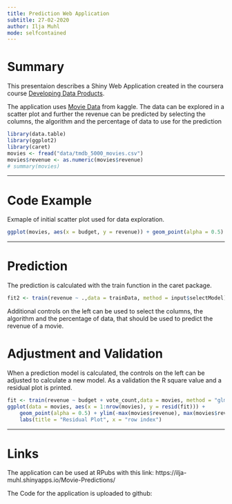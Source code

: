 ```yaml
---
title: Prediction Web Application
subtitle: 27-02-2020
author: Ilja Muhl
mode: selfcontained
---
```


# Summary

This presentaion describes a Shiny Web Application created in the coursera course [Developing Data Products](https://www.coursera.org/learn/data-products).

The application uses [Movie Data](https://www.kaggle.com/tmdb/tmdb-movie-metadata#tmdb_5000_movies.csv) from kaggle.
The data can be explored in a scatter plot and further the revenue can be predicted by selecting the columns, the algorithm and the percentage of data to use for the prediction

```r
library(data.table)
library(ggplot2)
library(caret)
movies <- fread("data/tmdb_5000_movies.csv")
movies$revenue <- as.numeric(movies$revenue)
# summary(movies)
```

---

# Code Example
Exmaple of initial scatter plot used for data exploration.
```r
ggplot(movies, aes(x = budget, y = revenue)) + geom_point(alpha = 0.5) + labs(title = "Exploratory Analysis")
```

---

# Prediction
The prediction is calculated with the train function in the caret package.
```r
fit2 <- train(revenue ~ .,data = trainData, method = input$selectModel)
```

Additional controls on the left can be used to select the columns, the algorithm and the percentage of data, that should be used to predict the revenue of a movie.

# Adjustment and Validation
When a prediction model is calculated, the controls on the left can be adjusted to calculate a new model.
As a validation the R square value and a residual plot is printed.
```r
fit <- train(revenue ~ budget + vote_count,data = movies, method = "glm")
ggplot(data = movies, aes(x = 1:nrow(movies), y = resid(fit))) + 
    geom_point(alpha = 0.5) + ylim(-max(movies$revenue), max(movies$revenue)) + 
    labs(title = "Residual Plot", x = "row index")
```


---

# Links

The application can be used at RPubs with this link:
https://ilja-muhl.shinyapps.io/Movie-Predictions/

The Code for the application is uploaded to github:


